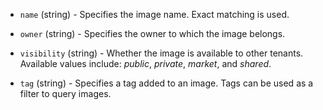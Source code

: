 <!-- Code generated from the comments of the ImageFilterOptions struct in builder/ecs/run_config.go; DO NOT EDIT MANUALLY -->

- `name` (string) - Specifies the image name. Exact matching is used.

- `owner` (string) - Specifies the owner to which the image belongs.

- `visibility` (string) - Whether the image is available to other tenants. Available values include:
  *public*, *private*, *market*, and *shared*.

- `tag` (string) - Specifies a tag added to an image. Tags can be used as a filter to query images.

<!-- End of code generated from the comments of the ImageFilterOptions struct in builder/ecs/run_config.go; -->
